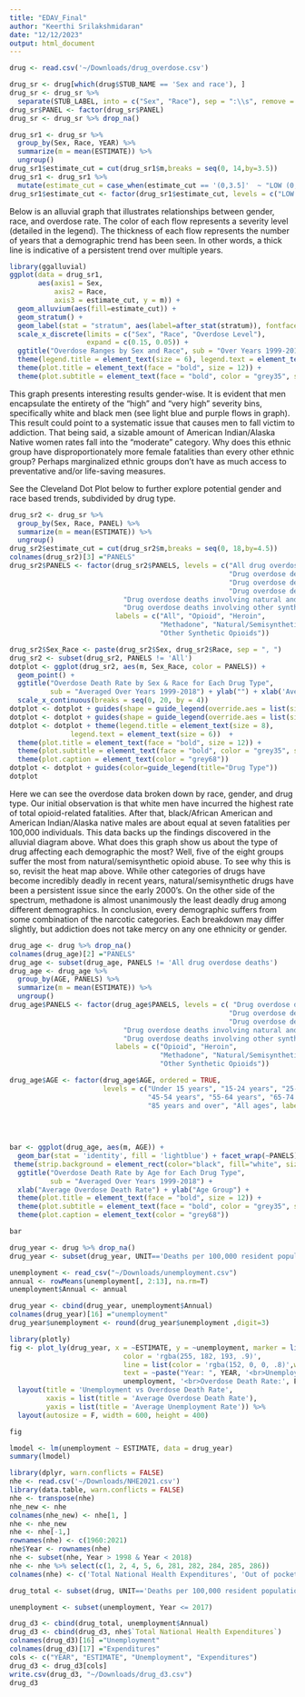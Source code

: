 ```yaml
---
title: "EDAV_Final"
author: "Keerthi Srilakshmidaran"
date: "12/12/2023"
output: html_document
---
```


```r
drug <- read.csv('~/Downloads/drug_overdose.csv')
```

```r
drug_sr <- drug[which(drug$STUB_NAME == 'Sex and race'), ] 
drug_sr <- drug_sr %>%
  separate(STUB_LABEL, into = c("Sex", "Race"), sep = ":\\s", remove = FALSE)
drug_sr$PANEL <- factor(drug_sr$PANEL)
drug_sr <- drug_sr %>% drop_na()
```

```r
drug_sr1 <- drug_sr %>% 
  group_by(Sex, Race, YEAR) %>% 
  summarize(m = mean(ESTIMATE)) %>% 
  ungroup()
drug_sr1$estimate_cut = cut(drug_sr1$m,breaks = seq(0, 14,by=3.5))
drug_sr1 <- drug_sr1 %>% 
  mutate(estimate_cut = case_when(estimate_cut == '(0,3.5]'  ~ "LOW (0,3.5]", estimate_cut == '(3.5,7]' ~ "MID (3.5,7]", estimate_cut == '(7,10.5]'  ~ "HIGH (7,10.5]", estimate_cut == '(10.5,14]'  ~ "VERY HIGH (7,10.5]" ))
drug_sr1$estimate_cut <- factor(drug_sr1$estimate_cut, levels = c("LOW (0,3.5]", "MID (3.5,7]", "HIGH (7,10.5]","VERY HIGH (7,10.5]"))
```
Below is an alluvial graph that illustrates relationships between gender, race, and overdose rate. The color of each flow represents a severity level (detailed in the legend). The thickness of each flow represents the number of years that a demographic trend has been seen. In other words, a thick line is indicative of a persistent trend over multiple years. 

```r
library(ggalluvial)
ggplot(data = drug_sr1,
       aes(axis1 = Sex,   
           axis2 = Race,
           axis3 = estimate_cut, y = m)) +
  geom_alluvium(aes(fill=estimate_cut)) +
  geom_stratum() +
  geom_label(stat = "stratum", aes(label=after_stat(stratum)), fontface = "bold", size = 1.5) +
  scale_x_discrete(limits = c("Sex", "Race", "Overdose Level"),
                   expand = c(0.15, 0.05)) + 
  ggtitle("Overdose Ranges by Sex and Race", sub = "Over Years 1999-2017") + ylab("") +
  theme(legend.title = element_text(size = 6), legend.text = element_text(size = 6)) +
  theme(plot.title = element_text(face = "bold", size = 12)) +
  theme(plot.subtitle = element_text(face = "bold", color = "grey35", size=10)) + guides(color=guide_legend(title="Drug Type"))
```
This graph presents interesting results gender-wise. It is evident that men encapsulate the entirety of the "high" and "very high" severity bins, specifically white and black men (see light blue and purple flows in graph). This result could point to a systematic issue that causes men to fall victim to addiction. That being said, a sizable amount of American Indian/Alaska Native women rates fall into the "moderate" category. Why does this ethnic group have disproportionately more female fatalities than every other ethnic group? Perhaps marginalized ethnic groups don't have as much access to preventative and/or life-saving measures.

See the Cleveland Dot Plot below to further explore potential gender and race based trends, subdivided by drug type. 

```r
drug_sr2 <- drug_sr %>% 
  group_by(Sex, Race, PANEL) %>% 
  summarize(m = mean(ESTIMATE)) %>% 
  ungroup()
drug_sr2$estimate_cut = cut(drug_sr2$m,breaks = seq(0, 18,by=4.5))
colnames(drug_sr2)[3] ="PANELS"
drug_sr2$PANELS <- factor(drug_sr2$PANELS, levels = c("All drug overdose deaths", 
                                                      "Drug overdose deaths involving any opioid", 
                                                      "Drug overdose deaths involving heroin", 
                                                      "Drug overdose deaths involving methadone", 
                            "Drug overdose deaths involving natural and semisynthetic opioids", 
                            "Drug overdose deaths involving other synthetic opioids (other than methadone)"), 
                          labels = c("All", "Opioid", "Heroin", 
                                     "Methadone", "Natural/Semisynthetic Opioids", 
                                     "Other Synthetic Opioids"))
```


```r
drug_sr2$Sex_Race <- paste(drug_sr2$Sex, drug_sr2$Race, sep = ", ")
drug_sr2 <- subset(drug_sr2, PANELS != 'All')
dotplot <- ggplot(drug_sr2, aes(m, Sex_Race, color = PANELS)) +
  geom_point() +
  ggtitle("Overdose Death Rate by Sex & Race for Each Drug Type", 
          sub = "Averaged Over Years 1999-2018") + ylab("") + xlab('Average Overdose Death Rate') +
  scale_x_continuous(breaks = seq(0, 20, by = 4)) 
dotplot <- dotplot + guides(shape = guide_legend(override.aes = list(size = 0.9)))
dotplot <- dotplot + guides(shape = guide_legend(override.aes = list(size = 0.9)))
dotplot <- dotplot + theme(legend.title = element_text(size = 8), 
               legend.text = element_text(size = 6))  +
  theme(plot.title = element_text(face = "bold", size = 12)) +
  theme(plot.subtitle = element_text(face = "bold", color = "grey35", size=10)) +
  theme(plot.caption = element_text(color = "grey68"))
dotplot <- dotplot + guides(color=guide_legend(title="Drug Type"))
dotplot
```
Here we can see the overdose data broken down by race, gender, and drug type. Our initial observation is that white men have incurred the highest rate of total opioid-related fatalities. After that, black/African American and American Indian/Alaska native males are about equal at seven fatalities per 100,000 individuals. This data backs up the findings discovered in the alluvial diagram above. What does this graph show us about the type of drug affecting each demographic the most? Well, five of the eight groups suffer the most from natural/semisynthetic opioid abuse. To see why this is so, revisit the heat map above. While other categories of drugs have become incredibly deadly in recent years, natural/semisynthetic drugs have been a persistent issue since the early 2000's. On the other side of the spectrum, methadone is almost unanimously the least deadly drug among different demographics. In conclusion, every demographic suffers from some combination of the narcotic categories. Each breakdown may differ slightly, but addiction does not take mercy on any one ethnicity or gender. 


```r
drug_age <- drug %>% drop_na()
colnames(drug_age)[2] ="PANELS"
drug_age <- subset(drug_age, PANELS != 'All drug overdose deaths')
drug_age <- drug_age %>% 
  group_by(AGE, PANELS) %>% 
  summarize(m = mean(ESTIMATE)) %>% 
  ungroup()
drug_age$PANELS <- factor(drug_age$PANELS, levels = c( "Drug overdose deaths involving any opioid", 
                                                      "Drug overdose deaths involving heroin", 
                                                      "Drug overdose deaths involving methadone", 
                            "Drug overdose deaths involving natural and semisynthetic opioids", 
                            "Drug overdose deaths involving other synthetic opioids (other than methadone)"), 
                          labels = c("Opioid", "Heroin", 
                                     "Methadone", "Natural/Semisynthetic Opioids", 
                                     "Other Synthetic Opioids"))

drug_age$AGE <- factor(drug_age$AGE, ordered = TRUE, 
                       levels = c("Under 15 years", "15-24 years", "25-34 years", "35-44 years", 
                                  "45-54 years", "55-64 years", "65-74 years", "75-84 years", 
                                  "85 years and over", "All ages", labels = c("Under 15", "15-24", 
                                                                              "25-34", "35-44", "45-54", 
                                                                              "55-64", "65-74", "75-84", 
                                                                              "Over 85", "All Ages")))

bar <- ggplot(drug_age, aes(m, AGE)) +
  geom_bar(stat = 'identity', fill = 'lightblue') + facet_wrap(~PANELS) +
 theme(strip.background = element_rect(color="black", fill="white", size=1.5, linetype="solid")) +
  ggtitle("Overdose Death Rate by Age for Each Drug Type", 
          sub = "Averaged Over Years 1999-2018") + 
  xlab("Average Overdose Death Rate") + ylab("Age Group") +
  theme(plot.title = element_text(face = "bold", size = 12)) +
  theme(plot.subtitle = element_text(face = "bold", color = "grey35", size=10)) +
  theme(plot.caption = element_text(color = "grey68"))

bar
```

```r
drug_year <- drug %>% drop_na()
drug_year <- subset(drug_year, UNIT=='Deaths per 100,000 resident population, age-adjusted' & STUB_NAME == 'Total' & PANEL == 'Drug overdose deaths involving any opioid' & YEAR <= 2017)

unemployment <- read_csv("~/Downloads/unemployment.csv")
annual <- rowMeans(unemployment[, 2:13], na.rm=T)
unemployment$Annual <- annual

drug_year <- cbind(drug_year, unemployment$Annual)
colnames(drug_year)[16] ="unemployment"
drug_year$unemployment <- round(drug_year$unemployment ,digit=3)
```

```r
library(plotly)
fig <- plot_ly(drug_year, x = ~ESTIMATE, y = ~unemployment, marker = list(size = 10,
                            color = 'rgba(255, 182, 193, .9)',
                            line = list(color = 'rgba(152, 0, 0, .8)',width = 2)), 
                            text = ~paste("Year: ", YEAR, '<br>Unemployment:', 
                            unemployment, '<br>Overdose Death Rate:', ESTIMATE)) %>%
  layout(title = 'Unemployment vs Overdose Death Rate', 
         xaxis = list(title = 'Average Overdose Death Rate'), 
         yaxis = list(title = 'Average Unemployment Rate')) %>% 
  layout(autosize = F, width = 600, height = 400)

fig
``` 

```r
lmodel <- lm(unemployment ~ ESTIMATE, data = drug_year)
summary(lmodel)
```

```r
library(dplyr, warn.conflicts = FALSE)
nhe <- read.csv('~/Downloads/NHE2021.csv')
library(data.table, warn.conflicts = FALSE)
nhe <- transpose(nhe)
nhe_new <- nhe
colnames(nhe_new) <- nhe[1, ]
nhe <- nhe_new
nhe <- nhe[-1,]
rownames(nhe) <- c(1960:2021) 
nhe$Year <- rownames(nhe)
nhe <- subset(nhe, Year > 1998 & Year < 2018)
nhe <- nhe %>% select(c(1, 2, 4, 5, 6, 281, 282, 284, 285, 286))
colnames(nhe) <- c('Total National Health Expenditures', 'Out of pocket', 'Private Health Insurance', 'Medicare', '          Medicaid (Title XIX)', 'Total Prescription Drug Expenditures', 'Out of pocket-Drug', 'Private Health Insurance-Drug',   'Medicare-Drug', 'Medicaid (Title XIX)-Drug' )

drug_total <- subset(drug, UNIT=='Deaths per 100,000 resident population, age-adjusted' & STUB_NAME == 'Total' & PANEL == 'Drug overdose deaths involving any opioid' & YEAR <= 2017)

unemployment <- subset(unemployment, Year <= 2017)

drug_d3 <- cbind(drug_total, unemployment$Annual)
drug_d3 <- cbind(drug_d3, nhe$`Total National Health Expenditures`)
colnames(drug_d3)[16] ="Unemployment"
colnames(drug_d3)[17] ="Expenditures"
cols <- c("YEAR", "ESTIMATE", "Unemployment", "Expenditures")
drug_d3 <- drug_d3[cols]
write.csv(drug_d3, "~/Downloads/drug_d3.csv")
drug_d3
```
